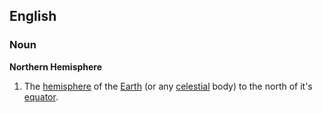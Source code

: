 ==English==

===Noun===
'''Northern Hemisphere'''
# The [[hemisphere]] of the [[Earth]] (or any [[celestial]] body) to the north of it's [[equator]].
